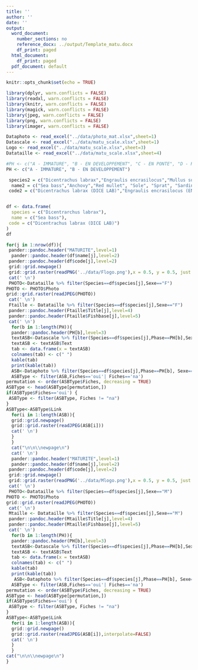 ```yaml
---
title: ''
author: ''
date: ''
output:
  word_document:
    number_sections: no
    reference_docx: ../output/Template_matu.docx
    df_print: paged
  html_document:
    df_print: paged
  pdf_document: default
---
```

  

```r

knitr::opts_chunk$set(echo = TRUE)

library(dplyr, warn.conflicts = FALSE)
library(readxl, warn.conflicts = FALSE)
library(knitr, warn.conflicts = FALSE)
library(magick, warn.conflicts = FALSE)
library(jpeg, warn.conflicts = FALSE)
library(png, warn.conflicts = FALSE)
library(imager, warn.conflicts = FALSE)

Dataphoto <- read_excel("../data/photo_mat.xlsx",sheet=1)
Datascale <- read_excel("../data/matu_scale.xlsx",sheet=1)
Logo <- read_excel("../data/matu_scale.xlsx",sheet=3)
Datataille <- read_excel("../data/matu_scale.xlsx",sheet=4)


```


```r

#PH <- c("A - IMMATURE", "B - EN DEVELOPPEMENT", "C - EN PONTE", "D - REGRETION/REGENERATION", "E -  OMISSION DE PONTE", "F - ANORMAL")
PH <- c("A - IMMATURE", "B - EN DEVELOPPEMENT")

 species2 = c("Dicentrachus labrax","Engraulis encrasilocus","Mullus surmuletus", "Solea solea", "Sprattus sprattus", "Sardina pilchardus", "Gadidae sp.", "Flat fish sp.", "Chelidonichthys cuculus", "Lophius sp.", "Scomber scombrus","Trachurus trachurus","Zeus faber","Clupea clupea","Merluccius merluccius")
  name2 = c("Sea bass","Anchovy","Red mullet", "Sole", "Sprat", "Sardine", "Gadidae", "Flat fish", "Red gurnard", "Monkfish", "Mackerel","Scad","Peter's fish","Harrengus","Hake")
 code2 = c("Dicentrachus labrax (DICE LAB)","Engraulis encrasilocus (ENGR ENCR)","Mullus surmuletus (MUL SUR)", "Solea solea (SOL SOL)", "Sprattus sprattus (SPR SPR)", "Sardina pilchardus (SARD PIL)", "Gadidae sp. (GAD)", "Flat fish sp. (FLAT)", "Chelidonichthys cuculus (ASPI CUC)", "Lophius sp. (LOPH)", "Scomber scombrus (SCOM SCO)","Trachurus trachurus (TRAC TRU)","Zeus faber (ZEUS FAB)","Clupea clupea (CLUP CLU)","Merluccius merluccius (MERL MCC)")



```




```r

df <- data.frame(
  species = c("Dicentrarchus labrax"),
  name = c("Sea bass"),
 code = c("Dicentrachus labrax (DICE LAB)")
)
df

```




```r



for(j in 1:nrow(df)){
 pander::pandoc.header("MATURITE",level=1)
  pander::pandoc.header(df$name[j],level=2)
 pander::pandoc.header(df$code[j],level=2)
 grid::grid.newpage()
 grid::grid.raster(readPNG('../data/Flogo.png'),x = 0.5, y = 0.5, just = "center")
 cat(' \n')
 PHOTO<-Datataille %>% filter(Species==df$species[j],Sexe=="F")
PHOTO <- PHOTO$Photo
grid::grid.raster(readJPEG(PHOTO))
 cat(' \n')
 Ftaille <- Datataille %>% filter(Species==df$species[j],Sexe=="F")
 pander::pandoc.header(Ftaille$Title[j],level=4)
 pander::pandoc.header(Ftaille$Fishbase[j],level=5)
 cat(' \n')  
  for(b in 1:length(PH)){
  pander::pandoc.header(PH[b],level=3)
  textASB<-Datascale %>% filter(Species==df$species[j],Phase==PH[b],Sexe=="F")
  textASB <- textASB$Text
  tab <- data.frame(x = textASB)
  colnames(tab) <- c(" ")
  kable(tab)
  print(kable(tab))
  ASB<-Dataphoto %>% filter(Species==df$species[j],Phase==PH[b], Sexe=="F")
  ASBType <- filter(ASB,Fiches=='oui'| Fiches=='na')
permutation <- order(ASBType$Fiches, decreasing = TRUE)
ASBType <- head(ASBType[permutation,])
if(ASBType$Fiches=='oui') {
 ASBType <- filter(ASBType, Fiches != "na") 
}
ASBType<-ASBType$Link
  for(i in 1:length(ASB)){
  grid::grid.newpage()
  grid::grid.raster(readJPEG(ASB[i]))
  cat(' \n')  
  } 
  }
  cat("\n\n\\newpage\n")
  cat(' \n')
  pander::pandoc.header("MATURITE",level=1)
  pander::pandoc.header(df$name[j],level=2)
 pander::pandoc.header(df$code[j],level=2)
 grid::grid.newpage()
 grid::grid.raster(readPNG('../data/Mlogo.png'),x = 0.5, y = 0.5, just = "center")
 cat(' \n')
 PHOTO<-Datataille %>% filter(Species==df$species[j],Sexe=="M")
PHOTO <- PHOTO$Photo
grid::grid.raster(readJPEG(PHOTO))
 cat(' \n')
 Mtaille <- Datataille %>% filter(Species==df$species[j],Sexe=="M")
 pander::pandoc.header(Mtaille$Title[j],level=4)
 pander::pandoc.header(Mtaille$Fishbase[j],level=5)
 cat(' \n')  
  for(b in 1:length(PH)){
  pander::pandoc.header(PH[b],level=3)
  textASB<-Datascale %>% filter(Species==df$species[j],Phase==PH[b],Sexe=="M")
  textASB <- textASB$Text
  tab <- data.frame(x = textASB)
  colnames(tab) <- c(" ")
  kable(tab)
  print(kable(tab))
   ASB<-Dataphoto %>% filter(Species==df$species[j],Phase==PH[b], Sexe=="M")
  ASBType <- filter(ASB,Fiches=='oui'| Fiches=='na')
permutation <- order(ASBType$Fiches, decreasing = TRUE)
ASBType <- head(ASBType[permutation,])
if(ASBType$Fiches=='oui') {
 ASBType <- filter(ASBType, Fiches != "na") 
}
ASBType<-ASBType$Link
  for(i in 1:length(ASB)){
  grid::grid.newpage()
  grid::grid.raster(readJPEG(ASB[i]),interpolate=FALSE)
  cat(' \n')  
  } 
  }
cat("\n\n\\newpage\n")
}

```

